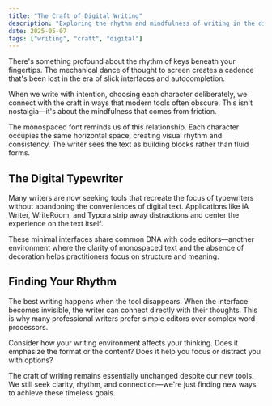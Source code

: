 ```yaml
---
title: "The Craft of Digital Writing"
description: "Exploring the rhythm and mindfulness of writing in the digital age."
date: 2025-05-07
tags: ["writing", "craft", "digital"]
---
```


There's something profound about the rhythm of keys beneath your fingertips. The mechanical dance of thought to screen creates a cadence that's been lost in the era of slick interfaces and autocompletion.

When we write with intention, choosing each character deliberately, we connect with the craft in ways that modern tools often obscure. This isn't nostalgia—it's about the mindfulness that comes from friction.

The monospaced font reminds us of this relationship. Each character occupies the same horizontal space, creating visual rhythm and consistency. The writer sees the text as building blocks rather than fluid forms.

## The Digital Typewriter

Many writers are now seeking tools that recreate the focus of typewriters without abandoning the conveniences of digital text. Applications like iA Writer, WriteRoom, and Typora strip away distractions and center the experience on the text itself.

These minimal interfaces share common DNA with code editors—another environment where the clarity of monospaced text and the absence of decoration helps practitioners focus on structure and meaning.

## Finding Your Rhythm

The best writing happens when the tool disappears. When the interface becomes invisible, the writer can connect directly with their thoughts. This is why many professional writers prefer simple editors over complex word processors.

Consider how your writing environment affects your thinking. Does it emphasize the format or the content? Does it help you focus or distract you with options?

The craft of writing remains essentially unchanged despite our new tools. We still seek clarity, rhythm, and connection—we're just finding new ways to achieve these timeless goals.
